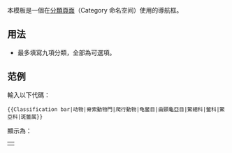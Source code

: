 {{Documentation subpage}}
本模板是一個在[[Help:分类|分類頁面]]（Category 命名空间）使用的導航框。

==用法==
{{tlx|Classification bar|1|2|3|4|5|6|7|8|9}}
* 最多填寫九項分類，全部為可選項。

==范例==
輸入以下代碼：
<pre>{{Classification bar|动物|脊索動物門|爬行動物|龟鳖目|曲頸龜亞目|鱉總科|鳖科|鱉亞科|斑鳖属}}</pre>

顯示為：
{|
|{{Classification bar|动物|脊索動物門|爬行動物|龟鳖目|曲頸龜亞目|鱉總科|鳖科|鱉亞科|斑鳖属}}
|}

<includeonly>{{sandbox other||
[[Category:分类命名空间模板]]
[[Category:生物學導航模板]]
}}</includeonly>
